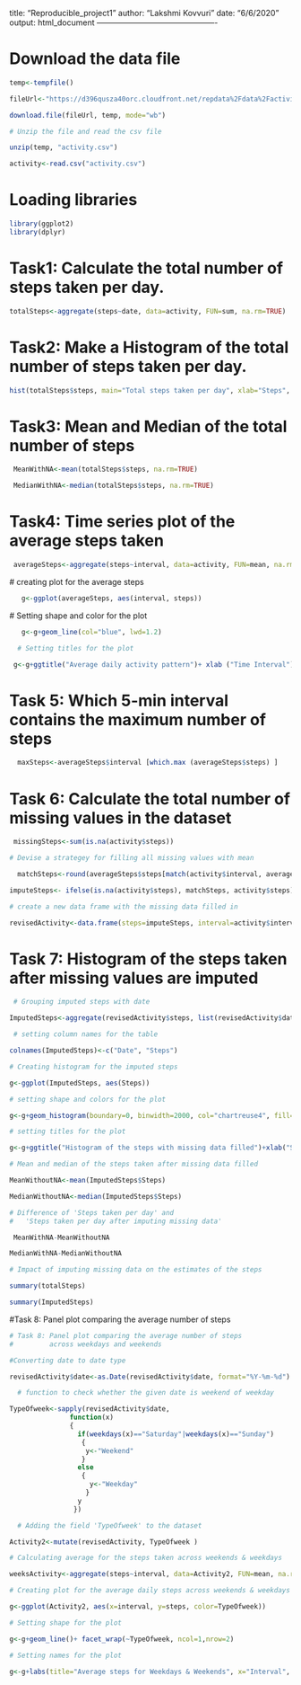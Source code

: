 
title: "Reproducible_project1"
author: "Lakshmi Kovvuri"
date: "6/6/2020"
output: html_document
----------------------------------------------

# Download the data file

```{r}

temp<-tempfile()

fileUrl<-"https://d396qusza40orc.cloudfront.net/repdata%2Fdata%2Factivity.zip"

download.file(fileUrl, temp, mode="wb")

# Unzip the file and read the csv file

unzip(temp, "activity.csv")

activity<-read.csv("activity.csv")
```

# Loading libraries

```{r}
library(ggplot2)
library(dplyr)
```
# Task1: Calculate the total number of steps taken per day.

```{r}
totalSteps<-aggregate(steps~date, data=activity, FUN=sum, na.rm=TRUE)
```
# Task2: Make a Histogram of the total number of steps taken per day.

```{r}
hist(totalSteps$steps, main="Total steps taken per day", xlab="Steps", col="deeppink", breaks=20)
```
# Task3: Mean and Median of the total number of steps

```{r}
 MeanWithNA<-mean(totalSteps$steps, na.rm=TRUE)

 MedianWithNA<-median(totalSteps$steps, na.rm=TRUE)
```

# Task4: Time series plot of the average steps taken 

```{r}

 averageSteps<-aggregate(steps~interval, data=activity, FUN=mean, na.rm=TRUE)
```

  # creating plot for the average steps
```{r}
   g<-ggplot(averageSteps, aes(interval, steps))
```

  # Setting shape and color for the plot
```{r}
   g<-g+geom_line(col="blue", lwd=1.2)

  # Setting titles for the plot

 g<-g+ggtitle("Average daily activity pattern")+ xlab ("Time Interval") + ylab("Steps")

```

# Task 5: Which 5-min interval contains the maximum number of steps

```{r}

  maxSteps<-averageSteps$interval [which.max (averageSteps$steps) ]

```

# Task 6: Calculate the total number of missing values in the dataset
```{r}

 missingSteps<-sum(is.na(activity$steps))

# Devise a strategey for filling all missing values with mean

  matchSteps<-round(averageSteps$steps[match(activity$interval, averageSteps$interval)],0)

imputeSteps<- ifelse(is.na(activity$steps), matchSteps, activity$steps)

# create a new data frame with the missing data filled in

revisedActivity<-data.frame(steps=imputeSteps, interval=activity$interval, date=activity$date)
```

# Task 7: Histogram of the steps taken after missing values are imputed 

```{r}

 # Grouping imputed steps with date

ImputedSteps<-aggregate(revisedActivity$steps, list(revisedActivity$date), FUN=sum)

 # setting column names for the table

colnames(ImputedSteps)<-c("Date", "Steps")

# Creating histogram for the imputed steps

g<-ggplot(ImputedSteps, aes(Steps))

# setting shape and colors for the plot

g<-g+geom_histogram(boundary=0, binwidth=2000, col="chartreuse4", fill="chartreuse3")

# setting titles for the plot

g<-g+ggtitle("Histogram of the steps with missing data filled")+xlab("Steps")+ylab("Interval")

# Mean and median of the steps taken after missing data filled

MeanWithoutNA<-mean(ImputedSteps$Steps)

MedianWithoutNA<-median(ImputedSteps$Steps)

# Difference of 'Steps taken per day' and
#   'Steps taken per day after imputing missing data'

 MeanWithNA-MeanWithoutNA

MedianWithNA-MedianWithoutNA

# Impact of imputing missing data on the estimates of the steps

summary(totalSteps)

summary(ImputedSteps)
```
#Task 8: Panel plot comparing the average number of steps 
```{r}
# Task 8: Panel plot comparing the average number of steps 
#         across weekdays and weekends

#Converting date to date type

revisedActivity$date<-as.Date(revisedActivity$date, format="%Y-%m-%d")

  # function to check whether the given date is weekend of weekday

TypeOfweek<-sapply(revisedActivity$date, 
               function(x)
               {
                 if(weekdays(x)=="Saturday"|weekdays(x)=="Sunday")
                  {
                   y<-"Weekend"
                  }
                 else
                  {
                    y<-"Weekday"
                   }
                 y
                })

  # Adding the field 'TypeOfweek' to the dataset

Activity2<-mutate(revisedActivity, TypeOfweek )

# Calculating average for the steps taken across weekends & weekdays

weeksActivity<-aggregate(steps~interval, data=Activity2, FUN=mean, na.rm=TRUE)

# Creating plot for the average daily steps across weekends & weekdays

g<-ggplot(Activity2, aes(x=interval, y=steps, color=TypeOfweek))

# Setting shape for the plot

g<-g+geom_line()+ facet_wrap(~TypeOfweek, ncol=1,nrow=2)

# Setting names for the plot

g<-g+labs(title="Average steps for Weekdays & Weekends", x="Interval", y="Steps")


```

